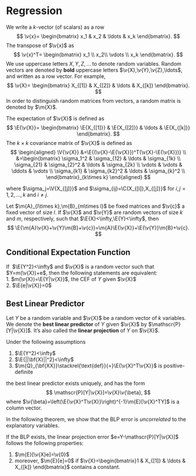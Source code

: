 # Regression
We write a $k$-vector (of scalars) as a row
$$
\v{x}=
\begin{bmatrix}
x_1 &
x_2 &
\ldots &
x_k
\end{bmatrix}.
$$
The transpose of $\v{x}$ as
$$
\v{x}^T=
\begin{bmatrix}
x_1 \\ x_2\\ \vdots \\ x_k
\end{bmatrix}.
$$
We use uppercase letters $X,Y,Z,\ldots$ to denote random variables. Random vectors are denoted by **bold** uppercase letters $\v{X},\v{Y},\v{Z},\ldots$, and written as a row vector. For example, $$
\v{X}=
\begin{bmatrix}
X_{[1]} &
X_{[2]} &
\ldots &
X_{[k]}
\end{bmatrix}.
$$
In order to distinguish random matrices from vectors, a random matrix is denoted by $\m{X}$.

The expectation of $\v{X}$ is defined as
$$
\E{\v{X}}=
\begin{bmatrix}
\E{X_{[1]}} &
\E{X_{[2]}} &
\ldots &
\E{X_{[k]}}
\end{bmatrix}.
$$
The $k\times k$ covariance matrix of $\v{X}$ is defined as
$$
\begin{aligned}
\V{\v{X}} &=\E{(\v{X}-\E{\v{X}})^T(\v{X}-\E{\v{X}})} \\
&=\begin{bmatrix}
\sigma_1^2 & \sigma_{12} & \ldots & \sigma_{1k} \\
\sigma_{21} & \sigma_{2}^2 & \ldots & \sigma_{2k} \\
\vdots & \vdots & \ddots & \vdots \\
\sigma_{k1} & \sigma_{k2}^2 & \ldots & \sigma_{k}^2 \\
\end{bmatrix}_{k\times k}
\end{aligned}
$$

where $\sigma_j=\V{X_{[j]}}$ and $\sigma_{ij}=\C{X_{[i]},X_{[j]}}$ for $i,j=1,2,\ldots,k$ and $i\neq j$.

:::{.theorem #explin name="Linearity of Exectation"}
Let $\m{A}_{l\times k},\m{B}_{m\times l}$ be fixed matrices and $\v{c}$ a fixed vector of size $l$. If $\v{X}$ and $\v{Y}$ are random vectors of size $k$ and $m$, respectively, such that $\E{X}<\infty,\E{Y}<\infty$, then
$$
\E{\m{A}\v{X}+\v{Y}\m{B}+\v{c}}=\m{A}\E{\v{X}}+\E{\v{Y}}\m{B}+\v{c}.
$$
:::


## Conditional Expectation Function
:::{.theorem #cef name="Characterization of CEF"}
If \ $\E{Y^2}<\infty$ and $\v{X}$ is a random vector such that $Y=m(\v{X})+e$, then the following statements are equivalent:  
1. $m(\v{X})=\E{Y|\v{X}}$, the CEF of $Y$ given $\v{X}$   
2. $\E{e|\v{X}}=0$
:::

## Best Linear Predictor
Let $Y$ be a random variable and $\v{X}$ be a random vector of $k$ variables. We denote the **best linear predictor** of $Y$ given $\v{X}$ by $\mathscr{P}[Y|\v{X}]$. It's also called the **linear projection** of $Y$ on $\v{X}$. 

::: {.theorem #blp name="Best Linear Predictor"}
Under the following assumptions

1. $\E{Y^2}<\infty$
2. $\E{||\bf{X}||^2}<\infty$
3. $\m{Q}_{\bf{XX}}\stackrel{\text{def}}{=}\E{\v{X}^T\v{X}}$ is positive-definite

the best linear predictor exists uniquely, and has the form
$$
\mathscr{P}[Y|\v{X}]=\v{X}\v{\beta},
$$
where $\v{\beta}=\left(\E{\v{X}^T\v{X}}\right)^{-1}\m{E}[\v{X}^TY]$ is a column vector.
:::

In the following theorem, we show that the BLP error is *uncorrelated* to the explanatory variables.

::: {.theorem  #blperror name="Best Linear Predictor Error"}
If the BLP exists, the linear projection error $e=Y-\mathscr{P}[Y|\v{X}]$ follows the following properties:

1. $\m{E}[\v{X}e]=\v{0}$
2. moreover, $\m{E}[e]=0$ if 
$\v{X}=\begin{bmatrix}1 & X_{[1]} & \ldots & X_{[k]} \end{bmatrix}$ contains a constant.
:::
